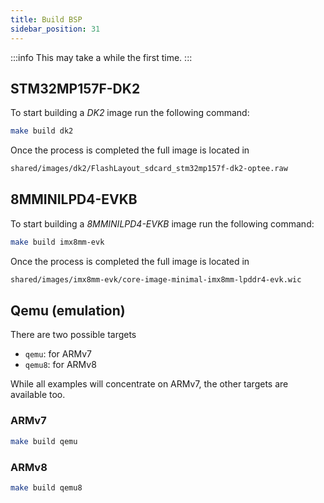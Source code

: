 ```yaml
---
title: Build BSP
sidebar_position: 31
---
```


:::info
This may take a while the first time.
:::

## STM32MP157F-DK2

To start building a *DK2* image run the following command:

```bash
make build dk2
```

Once the process is completed the full image is located in

```bash
shared/images/dk2/FlashLayout_sdcard_stm32mp157f-dk2-optee.raw
```

## 8MMINILPD4-EVKB

To start building a *8MMINILPD4-EVKB* image run the following command:

```bash
make build imx8mm-evk
```

Once the process is completed the full image is located in

```bash
shared/images/imx8mm-evk/core-image-minimal-imx8mm-lpddr4-evk.wic
```

## Qemu (emulation)

There are two possible targets

- `qemu`: for ARMv7
- `qemu8`: for ARMv8

While all examples will concentrate on ARMv7, the other targets are available too.

### ARMv7

```bash
make build qemu
```

### ARMv8

```bash
make build qemu8
```

